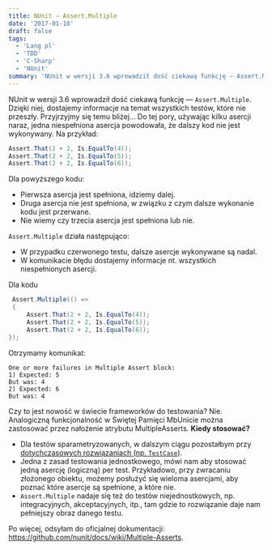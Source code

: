 ```yaml
---
title: NUnit — Assert.Multiple
date: '2017-01-18'
draft: false
tags:
  - 'Lang pl'
  - 'TDD'
  - 'C-Sharp'
  - 'NUnit'
summary: 'NUnit w wersji 3.6 wprowadził dość ciekawą funkcję — Assert.Multiple. Dzięki niej, dostajemy informacje na temat wszystkich testów, które nie przeszły. Przyjrzyjmy się temu bliżej… Do tej pory, używając kilku asercji naraz, jedna niespełniona asercja powodowała, że dalszy kod nie jest wykonywany.'
---
```


NUnit w wersji 3.6 wprowadził dość ciekawą funkcję — `Assert.Multiple`. Dzięki niej, dostajemy informacje na temat wszystkich testów, które nie przeszły. Przyjrzyjmy się temu bliżej… Do tej pory, używając kilku asercji naraz, jedna niespełniona asercja powodowała, że dalszy kod nie jest wykonywany. Na przykład:

```csharp
Assert.That(2 + 2, Is.EqualTo(4));
Assert.That(2 + 2, Is.EqualTo(5));
Assert.That(2 + 2, Is.EqualTo(6));
```

Dla powyższego kodu:

*   Pierwsza asercja jest spełniona, idziemy dalej.
*   Druga asercja nie jest spełniona, w związku z czym dalsze wykonanie kodu jest przerwane.
*   Nie wiemy czy trzecia asercja jest spełniona lub nie.

`Assert.Multiple` działa następująco:

*   W przypadku czerwonego testu, dalsze asercje wykonywane są nadal.
*   W komunikacie błędu dostajemy informacje nt. wszystkich niespełnionych asercji.

Dla kodu

```csharp
 Assert.Multiple(() =>
 {
     Assert.That(2 + 2, Is.EqualTo(4));
     Assert.That(2 + 2, Is.EqualTo(5));
     Assert.That(2 + 2, Is.EqualTo(6));
});
```

Otrzymamy komunikat:

```
One or more failures in Multiple Assert block:
1) Expected: 5
But was: 4
2) Expected: 6
But was: 4
```

Czy to jest nowość w świecie frameworków do testowania? Nie. Analogiczną funkcjonalność w Świętej Pamięci MbUnicie można zastosować przez nałożenie atrybutu MultipleAsserts. **Kiedy stosować?**

*   Dla testów sparametryzowanych, w dalszym ciągu pozostałbym przy [dotychczasowych rozwiązaniach (np. `TestCase`)](/posts/kurs-tdd-8-testy-parametryzowane).
*   Jedna z zasad testowania jednostkowego, mówi nam aby stosować jedną asercję (logiczną) per test. Przykładowo, przy zwracaniu złożonego obiektu, możemy posłużyć się wieloma asercjami, aby poznać które asercje są spełnione, a które nie.
*   `Assert.Multiple` nadaje się też do testów niejednostkowych, np. integracyjnych, akceptacyjnych, itp., tam gdzie to rozwiązanie daje nam pełniejszy obraz danego testu.

Po więcej, odsyłam do oficjalnej dokumentacji: https://github.com/nunit/docs/wiki/Multiple-Asserts.
